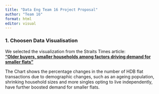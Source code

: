 ```yaml
---
title: "Data Eng Team 16 Project Proposal"
author: "Team 16"
format: html
editor: visual
---
```


### 1. Choosen Data Visualisation

We selected the visualization from the Straits Times article:\
[**“Older buyers, smaller households among factors driving demand for smaller flats”**](https://www.straitstimes.com/singapore/older-buyers-smaller-households-among-factors-driving-demand-for-smaller-flats)

The Chart shows the percentage changes in the number of HDB flat transactions due to demographic changes, such as an ageing population, shrinking household sizes and more singles opting to live independently, have further boosted demand for smaller flats.
